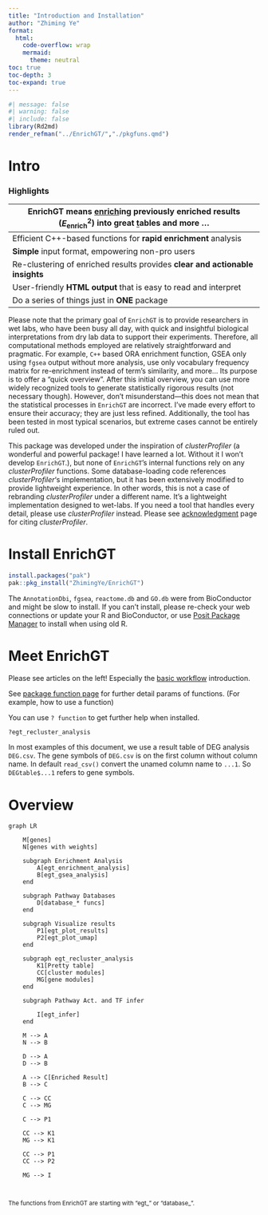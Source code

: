 ```yaml
---
title: "Introduction and Installation"
author: "Zhiming Ye"
format: 
  html:
    code-overflow: wrap
    mermaid: 
      theme: neutral
toc: true
toc-depth: 3
toc-expand: true
---
```


```r
#| message: false
#| warning: false
#| include: false
library(Rd2md)
render_refman("../EnrichGT/","./pkgfuns.qmd")
```

# Intro

::: callout-tip
### Highlights

| EnrichGT means [enrich]{.underline}ing previously enriched results ($E^2_{\text{enrich}}$) into [g]{.underline}reat [t]{.underline}ables and more ... |
|------------------------------------------------------------------------|
| Efficient C++-based functions for **rapid enrichment** analysis |
| **Simple** input format, empowering non-pro users |
| Re-clustering of enriched results provides **clear and actionable insights** |
| User-friendly **HTML output** that is easy to read and interpret |
| Do a series of things just in **ONE** package |
:::

Please note that the primary goal of `EnrichGT` is to provide researchers in wet labs, who have been busy all day, with quick and insightful biological interpretations from dry lab data to support their experiments. Therefore, all computational methods employed are relatively straightforward and pragmatic. For example, `C++` based ORA enrichment function, GSEA only using `fgsea` output without more analysis, use only vocabulary frequency matrix for re-enrichment instead of term's similarity, and more... Its purpose is to offer a “quick overview”. After this initial overview, you can use more widely recognized tools to generate statistically rigorous results (not necessary though). However, don’t misunderstand—this does not mean that the statistical processes in `EnrichGT` are incorrect. I’ve made every effort to ensure their accuracy; they are just less refined. Additionally, the tool has been tested in most typical scenarios, but extreme cases cannot be entirely ruled out.

This package was developed under the inspiration of *clusterProfiler* (a wonderful and powerful package! I have learned a lot. Without it I won't develop `EnrichGT`.), but none of `EnrichGT`'s internal functions rely on any *clusterProfiler* functions. Some database-loading code references *clusterProfiler*‘s implementation, but it has been extensively modified to provide lightweight experience. In other words, this is not a case of rebranding *clusterProfiler* under a different name. It’s a lightweight implementation designed to wet-labs. If you need a tool that handles every detail, please use *clusterProfiler* instead. Please see [acknowledgment](acknowledgement.qmd) page for citing *clusterProfiler*.

# Install EnrichGT

``` r
install.packages("pak")
pak::pkg_install("ZhimingYe/EnrichGT")
```

The `AnnotationDbi`, `fgsea`, `reactome.db` and `GO.db` were from BioConductor and might be slow to install. If you can't install, please re-check your web connections or update your R and BioConductor, or use [Posit Package Manager](https://packagemanager.posit.co/) to install when using old R.

# Meet EnrichGT

Please see articles on the left! Especially the [basic workflow](basic.qmd) introduction.

::: callout-tip
See [package function page](pkgfuns.html) for further detail params of functions. (For example, how to use a function)

You can use `? function` to get further help when installed.

``` r
?egt_recluster_analysis
```
:::

In most examples of this document, we use a result table of DEG analysis `DEG.csv`. The gene symbols of `DEG.csv` is on the first column without column name. In default `read_csv()` convert the unamed column name to `...1`. So `DEGtable$...1` refers to gene symbols.

# Overview

```mermaid

graph LR
    
    M[genes]
    N[genes with weights]
    
    subgraph Enrichment Analysis
        A[egt_enrichment_analysis]
        B[egt_gsea_analysis]
    end

    subgraph Pathway Databases
        D[database_* funcs]
    end

    subgraph Visualize results
        P1[egt_plot_results]
        P2[egt_plot_umap]
    end

    subgraph egt_recluster_analysis
        K1[Pretty table]
        CC[cluster modules]
        MG[gene modules]
    end

    subgraph Pathway Act. and TF infer 
        
        I[egt_infer]
    end
    
    M --> A
    N --> B
    
    D --> A
    D --> B
    
    A --> C[Enriched Result]
    B --> C

    C --> CC
    C --> MG

    C --> P1

    CC --> K1
    MG --> K1

    CC --> P1
    CC --> P2

    MG --> I



```

^The functions from EnrichGT are starting with “egt\_” or “database\_”.^
